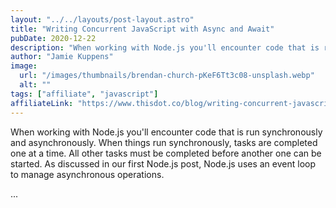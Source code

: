 ```yaml
---
layout: "../../layouts/post-layout.astro"
title: "Writing Concurrent JavaScript with Async and Await"
pubDate: 2020-12-22
description: "When working with Node.js you'll encounter code that is run synchronously and asynchronously. When things run synchronously, tasks are completed one at a time. All other tasks must be completed before another one can be started. As discussed in our first Node.js post, Node.js uses an event loop to manage asynchronous operations."
author: "Jamie Kuppens"
image:
  url: "/images/thumbnails/brendan-church-pKeF6Tt3c08-unsplash.webp"
  alt: ""
tags: ["affiliate", "javascript"]
affiliateLink: "https://www.thisdot.co/blog/writing-concurrent-javascript-with-async-and-await"
---
```


When working with Node.js you'll encounter code that is run synchronously and
asynchronously. When things run synchronously, tasks are completed one at a
time. All other tasks must be completed before another one can be started. As
discussed in our first Node.js post, Node.js uses an event loop to manage
asynchronous operations.

...
